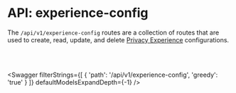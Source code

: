 

# API: experience-config

The `/api/v1/experience-config` routes are a collection of routes that are used to create, read, update, and delete [Privacy Experience](/docs/tutorials/consent-management-fundamentals/consent-management-privacy-experiences) configurations.

<br></br>

<Swagger 
    filterStrings={[
        {
            'path': '/api/v1/experience-config',
            'greedy': 'true'
        }
    ]} 
    defaultModelsExpandDepth={-1}
/>
